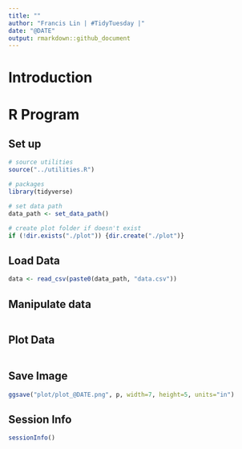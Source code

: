 ```yaml
---
title: ""
author: "Francis Lin | #TidyTuesday |"
date: "@DATE"
output: rmarkdown::github_document
---
```


# Introduction

# R Program

## Set up

```r
# source utilities
source("../utilities.R")

# packages
library(tidyverse)

# set data path
data_path <- set_data_path()

# create plot folder if doesn't exist
if (!dir.exists("./plot")) {dir.create("./plot")}
```


## Load Data

```r
data <- read_csv(paste0(data_path, "data.csv"))
```


## Manipulate data

```r

```


## Plot Data

```r

```


## Save Image

```r
ggsave("plot/plot_@DATE.png", p, width=7, height=5, units="in")
```


## Session Info

```r
sessionInfo()
```
